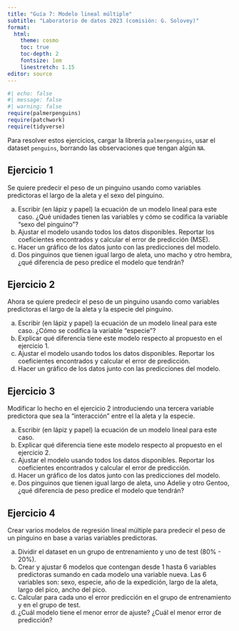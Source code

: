 ```yaml
---
title: "Guía 7: Modelo lineal múltiple"
subtitle: "Laboratorio de datos 2023 (comisión: G. Solovey)"
format:
  html: 
    theme: cosmo
    toc: true
    toc-depth: 2
    fontsize: 1em
    linestretch: 1.15
editor: source
---
```


```r
#| echo: false
#| message: false
#| warning: false
require(palmerpenguins)
require(patchwork)
require(tidyverse)
```

Para resolver estos ejercicios, cargar la librería `palmerpenguins`, usar el dataset `penguins`,
borrando las observaciones que tengan algún `NA`.

## Ejercicio 1
Se quiere predecir el peso de un pinguino usando como variables predictoras el largo de la aleta y 
el sexo del pinguino. 

a. Escribir (en lápiz y papel) la ecuación de un modelo lineal para este caso. ¿Qué unidades tienen 
las variables y cómo se codifica la variable "sexo del pinguino"?
b. Ajustar el modelo usando todos los datos disponibles. Reportar los coeficientes encontrados y 
calcular el error de predicción (MSE).
c. Hacer un gráfico de los datos junto con las predicciones del modelo.
d. Dos pinguinos que tienen igual largo de aleta, uno macho y otro hembra, 
¿qué diferencia de peso predice el modelo que tendrán?

## Ejercicio 2
Ahora se quiere predecir el peso de un pinguino usando como variables predictoras el largo de la aleta y 
la especie del pinguino. 

a. Escribir (en lápiz y papel) la ecuación de un modelo lineal para este caso. ¿Cómo se codifica la variable "especie"?
b. Explicar qué diferencia tiene este modelo respecto al propuesto en el ejercicio 1.
c. Ajustar el modelo usando todos los datos disponibles. Reportar los coeficientes encontrados y 
calcular el error de predicción.
d. Hacer un gráfico de los datos junto con las predicciones del modelo.

## Ejercicio 3
Modificar lo hecho en el ejercicio 2 introduciendo una tercera variable predictora que sea la "interacción"
entre el la aleta y la especie.

a. Escribir (en lápiz y papel) la ecuación de un modelo lineal para este caso. 
b. Explicar qué diferencia tiene este modelo respecto al propuesto en el ejercicio 2.
c. Ajustar el modelo usando todos los datos disponibles. Reportar los coeficientes encontrados y 
calcular el error de predicción.
d. Hacer un gráfico de los datos junto con las predicciones del modelo.
e. Dos pinguinos que tienen igual largo de aleta, uno Adelie y otro Gentoo, 
¿qué diferencia de peso predice el modelo que tendrán? 

## Ejercicio 4
Crear varios modelos de regresión lineal múltiple para predecir el peso de un pinguino en base a varias variables predictoras.

a. Dividir el dataset en un grupo de entrenamiento y uno de test (80% - 20%).
b. Crear y ajustar 6 modelos que contengan desde 1 hasta 6 variables predictoras sumando 
en cada modelo una variable nueva. Las 6 variables son: sexo, especie, 
año de la expedición, largo de la aleta, largo del pico, ancho del pico.
c. Calcular para cada uno el error predicción en el grupo de entrenamiento y en el grupo de test.
d. ¿Cuál modelo tiene el menor error de ajuste? ¿Cuál el menor error de predicción?

